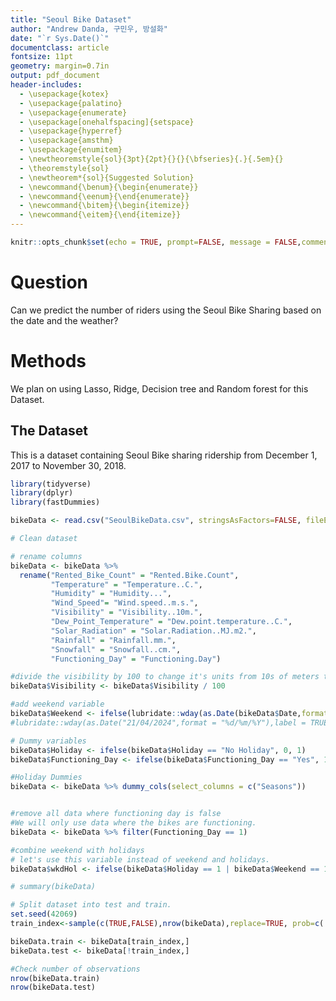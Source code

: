 ```yaml
---
title: "Seoul Bike Dataset"
author: "Andrew Danda, 구민우, 방설화"
date: "`r Sys.Date()`"
documentclass: article
fontsize: 11pt 
geometry: margin=0.7in
output: pdf_document
header-includes:
  - \usepackage{kotex}
  - \usepackage{palatino}
  - \usepackage{enumerate}
  - \usepackage[onehalfspacing]{setspace}
  - \usepackage{hyperref}
  - \usepackage{amsthm}
  - \usepackage{enumitem}
  - \newtheoremstyle{sol}{3pt}{2pt}{}{}{\bfseries}{.}{.5em}{}
  - \theoremstyle{sol}
  - \newtheorem*{sol}{Suggested Solution}
  - \newcommand{\benum}{\begin{enumerate}}
  - \newcommand{\eenum}{\end{enumerate}}
  - \newcommand{\bitem}{\begin{itemize}}
  - \newcommand{\eitem}{\end{itemize}}
---
```


```r
knitr::opts_chunk$set(echo = TRUE, prompt=FALSE, message = FALSE,comment=NA )
```
# Question
Can we predict the number of riders using the Seoul Bike Sharing based on the date and the weather?

# Methods
We plan on using Lasso, Ridge, Decision tree and Random forest for this Dataset.

## The Dataset

This is a dataset containing Seoul Bike sharing ridership from December 1, 2017 to November 30, 2018.

\small
\begin{center}
\centering
\begin{table}[htb!]
\centering
\begin{tabular}{cl}
\hline 
\multicolumn{2}{c}{Dependent variable}\\
\hline 
$Rented_Bike_Count$&The number of bikes rented\\
\hline \hline	
\multicolumn{2}{c}{Independent variables} \\
\hline
\multicolumn{2}{l}{1. Time Varibles} \\
\hline
$Date$&The Date (dd/mm/yyyy)\\
$Hour$&The Hour (integer between 1 and 24)\\
$Holiday$&Dummy variable if the day is a holiday or not\\
$Weekend$&Dummy variable if the day is a weekend or not\\
$wkdhol$&Dummy variable.  Merged Holiday and Weekend variables together\\
$FunctionalDay$&Dummy variable if the bikes were functional or not\\
$Seasons_Spring$&Dummy variable if the season is Spring or not\\
$Seasons_Summer$&Dummy variable if the season is Summer or not\\
$Seasons_Autumn$&Dummy variable if the season is Autumn or not\\
$Seasons_Winter$&Dummy variable if the season is Winter or not\\
\hline 
\multicolumn{2}{l}{2. Weather varibles}\\
\hline
$Temperature$&Temperature in Celsius\\
$Humidity$&Humidity ($\%$)\\
$Wind_Speed$&Wind speed in meters per second\\
$Visibility$&Visibility in Kilometers\\
$Dew_Point_Temperature$&Dew Point Temperature in Celsius\\
$Solor_Radiation$&Solar Radiation in millijoules Per square meter\\
$Rainfall$&Rainfall in millimeters\\
$Snowfall$&Snowfall in centimeters\\
\hline
\end{tabular}
\end{table}
\end{center}
\normalsize


```r
library(tidyverse)
library(dplyr)
library(fastDummies)
```

```r
bikeData <- read.csv("SeoulBikeData.csv", stringsAsFactors=FALSE, fileEncoding="latin1")

# Clean dataset

# rename columns
bikeData <- bikeData %>%
  rename("Rented_Bike_Count" = "Rented.Bike.Count",
         "Temperature" = "Temperature..C.",
         "Humidity" = "Humidity...",
         "Wind_Speed"= "Wind.speed..m.s.",
         "Visibility" = "Visibility..10m.",
         "Dew_Point_Temperature" = "Dew.point.temperature..C.",
         "Solar_Radiation" = "Solar.Radiation..MJ.m2.",
         "Rainfall" = "Rainfall.mm.",
         "Snowfall" = "Snowfall..cm.",
         "Functioning_Day" = "Functioning.Day")

#divide the visibility by 100 to change it's units from 10s of meters to kilometers
bikeData$Visibility <- bikeData$Visibility / 100

#add weekend variable
bikeData$Weekend <- ifelse(lubridate::wday(as.Date(bikeData$Date,format = "%d/%m/%Y"), week_start = 1) > 5,1,0)
#lubridate::wday(as.Date("21/04/2024",format = "%d/%m/%Y"),label = TRUE, week_start = 1)

# Dummy variables
bikeData$Holiday <- ifelse(bikeData$Holiday == "No Holiday", 0, 1)
bikeData$Functioning_Day <- ifelse(bikeData$Functioning_Day == "Yes", 1, 0)

#Holiday Dummies
bikeData <- bikeData %>% dummy_cols(select_columns = c("Seasons"))


#remove all data where functioning day is false
#We will only use data where the bikes are functioning.
bikeData <- bikeData %>% filter(Functioning_Day == 1)

#combine weekend with holidays
# let's use this variable instead of weekend and holidays.  
bikeData$wkdHol <- ifelse(bikeData$Holiday == 1 | bikeData$Weekend == 1, 1, 0)

# summary(bikeData)
```

``` r

# Split dataset into test and train.
set.seed(42069)
train_index<-sample(c(TRUE,FALSE),nrow(bikeData),replace=TRUE, prob=c(.8,.2))

bikeData.train <- bikeData[train_index,]
bikeData.test <- bikeData[!train_index,]

#Check number of observations
nrow(bikeData.train)
nrow(bikeData.test)

```


